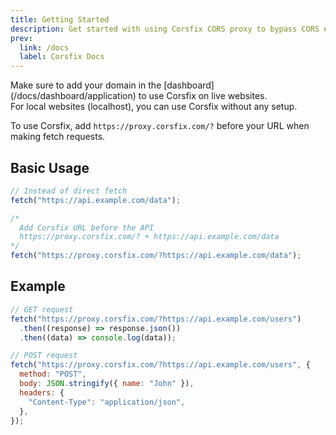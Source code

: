 ```yaml
---
title: Getting Started
description: Get started with using Corsfix CORS proxy to bypass CORS errors.
prev:
  link: /docs
  label: Corsfix Docs
---
```


<Aside>
Make sure to add your domain in the [dashboard](/docs/dashboard/application) to use Corsfix on live websites. <br/>
For local websites (localhost), you can use Corsfix without any setup.
</Aside>

To use Corsfix, add `https://proxy.corsfix.com/?` before your URL when making fetch requests.

## Basic Usage

```javascript
// Instead of direct fetch
fetch("https://api.example.com/data");

/*
  Add Corsfix URL before the API
  https://proxy.corsfix.com/? + https://api.example.com/data
*/
fetch("https://proxy.corsfix.com/?https://api.example.com/data");
```

## Example

```javascript
// GET request
fetch("https://proxy.corsfix.com/?https://api.example.com/users")
  .then((response) => response.json())
  .then((data) => console.log(data));

// POST request
fetch("https://proxy.corsfix.com/?https://api.example.com/users", {
  method: "POST",
  body: JSON.stringify({ name: "John" }),
  headers: {
    "Content-Type": "application/json",
  },
});
```
